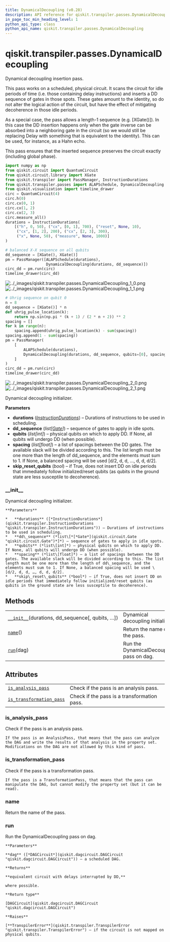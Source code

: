 ```yaml
---
title: DynamicalDecoupling (v0.28)
description: API reference for qiskit.transpiler.passes.DynamicalDecoupling in qiskit v0.28
in_page_toc_min_heading_level: 1
python_api_type: class
python_api_name: qiskit.transpiler.passes.DynamicalDecoupling
---
```


<span id="qiskit-transpiler-passes-dynamicaldecoupling" />

# qiskit.transpiler.passes.DynamicalDecoupling

<Class id="qiskit.transpiler.passes.DynamicalDecoupling" isDedicatedPage={true} github="https://github.com/qiskit/qiskit/tree/stable/0.18/qiskit/transpiler/passes/scheduling/dynamical_decoupling.py" signature="DynamicalDecoupling(*args, **kwargs)" modifiers="class">
  Dynamical decoupling insertion pass.

  This pass works on a scheduled, physical circuit. It scans the circuit for idle periods of time (i.e. those containing delay instructions) and inserts a DD sequence of gates in those spots. These gates amount to the identity, so do not alter the logical action of the circuit, but have the effect of mitigating decoherence in those idle periods.

  As a special case, the pass allows a length-1 sequence (e.g. \[XGate()]). In this case the DD insertion happens only when the gate inverse can be absorbed into a neighboring gate in the circuit (so we would still be replacing Delay with something that is equivalent to the identity). This can be used, for instance, as a Hahn echo.

  This pass ensures that the inserted sequence preserves the circuit exactly (including global phase).

  ```python
  import numpy as np
  from qiskit.circuit import QuantumCircuit
  from qiskit.circuit.library import XGate
  from qiskit.transpiler import PassManager, InstructionDurations
  from qiskit.transpiler.passes import ALAPSchedule, DynamicalDecoupling
  from qiskit.visualization import timeline_drawer
  circ = QuantumCircuit(4)
  circ.h(0)
  circ.cx(0, 1)
  circ.cx(1, 2)
  circ.cx(2, 3)
  circ.measure_all()
  durations = InstructionDurations(
      [("h", 0, 50), ("cx", [0, 1], 700), ("reset", None, 10),
       ("cx", [1, 2], 200), ("cx", [2, 3], 300),
       ("x", None, 50), ("measure", None, 1000)]
  )
  ```

  ```python
  # balanced X-X sequence on all qubits
  dd_sequence = [XGate(), XGate()]
  pm = PassManager([ALAPSchedule(durations),
                    DynamicalDecoupling(durations, dd_sequence)])
  circ_dd = pm.run(circ)
  timeline_drawer(circ_dd)
  ```

  ![../\_images/qiskit.transpiler.passes.DynamicalDecoupling\_1\_0.png](/images/api/qiskit/0.28/qiskit.transpiler.passes.DynamicalDecoupling_1_0.avif) ![../\_images/qiskit.transpiler.passes.DynamicalDecoupling\_1\_1.png](/images/api/qiskit/0.28/qiskit.transpiler.passes.DynamicalDecoupling_1_1.avif)

  ```python
  # Uhrig sequence on qubit 0
  n = 8
  dd_sequence = [XGate()] * n
  def uhrig_pulse_location(k):
      return np.sin(np.pi * (k + 1) / (2 * n + 2)) ** 2
  spacing = []
  for k in range(n):
      spacing.append(uhrig_pulse_location(k) - sum(spacing))
  spacing.append(1 - sum(spacing))
  pm = PassManager(
      [
          ALAPSchedule(durations),
          DynamicalDecoupling(durations, dd_sequence, qubits=[0], spacing=spacing),
      ]
  )
  circ_dd = pm.run(circ)
  timeline_drawer(circ_dd)
  ```

  ![../\_images/qiskit.transpiler.passes.DynamicalDecoupling\_2\_0.png](/images/api/qiskit/0.28/qiskit.transpiler.passes.DynamicalDecoupling_2_0.avif) ![../\_images/qiskit.transpiler.passes.DynamicalDecoupling\_2\_1.png](/images/api/qiskit/0.28/qiskit.transpiler.passes.DynamicalDecoupling_2_1.avif)

  Dynamical decoupling initializer.

  **Parameters**

  *   **durations** ([*InstructionDurations*](qiskit.transpiler.InstructionDurations "qiskit.transpiler.InstructionDurations")) – Durations of instructions to be used in scheduling.
  *   **dd\_sequence** (*list\[*[*Gate*](qiskit.circuit.Gate "qiskit.circuit.Gate")*]*) – sequence of gates to apply in idle spots.
  *   **qubits** (*list\[int]*) – physical qubits on which to apply DD. If None, all qubits will undergo DD (when possible).
  *   **spacing** (*list\[float]*) – a list of spacings between the DD gates. The available slack will be divided according to this. The list length must be one more than the length of dd\_sequence, and the elements must sum to 1. If None, a balanced spacing will be used \[d/2, d, d, …, d, d, d/2].
  *   **skip\_reset\_qubits** (*bool*) – if True, does not insert DD on idle periods that immediately follow initialized/reset qubits (as qubits in the ground state are less susceptile to decoherence).

  ### \_\_init\_\_

  <Function id="qiskit.transpiler.passes.DynamicalDecoupling.__init__" signature="__init__(durations, dd_sequence, qubits=None, spacing=None, skip_reset_qubits=True)">
    Dynamical decoupling initializer.

    **Parameters**

    *   **durations** ([*InstructionDurations*](qiskit.transpiler.InstructionDurations "qiskit.transpiler.InstructionDurations")) – Durations of instructions to be used in scheduling.
    *   **dd\_sequence** (*list\[*[*Gate*](qiskit.circuit.Gate "qiskit.circuit.Gate")*]*) – sequence of gates to apply in idle spots.
    *   **qubits** (*list\[int]*) – physical qubits on which to apply DD. If None, all qubits will undergo DD (when possible).
    *   **spacing** (*list\[float]*) – a list of spacings between the DD gates. The available slack will be divided according to this. The list length must be one more than the length of dd\_sequence, and the elements must sum to 1. If None, a balanced spacing will be used \[d/2, d, d, …, d, d, d/2].
    *   **skip\_reset\_qubits** (*bool*) – if True, does not insert DD on idle periods that immediately follow initialized/reset qubits (as qubits in the ground state are less susceptile to decoherence).
  </Function>

  ## Methods

  |                                                                                                                                                                     |                                          |
  | ------------------------------------------------------------------------------------------------------------------------------------------------------------------- | ---------------------------------------- |
  | [`__init__`](#qiskit.transpiler.passes.DynamicalDecoupling.__init__ "qiskit.transpiler.passes.DynamicalDecoupling.__init__")(durations, dd\_sequence\[, qubits, …]) | Dynamical decoupling initializer.        |
  | [`name`](#qiskit.transpiler.passes.DynamicalDecoupling.name "qiskit.transpiler.passes.DynamicalDecoupling.name")()                                                  | Return the name of the pass.             |
  | [`run`](#qiskit.transpiler.passes.DynamicalDecoupling.run "qiskit.transpiler.passes.DynamicalDecoupling.run")(dag)                                                  | Run the DynamicalDecoupling pass on dag. |

  ## Attributes

  |                                                                                                                                                                        |                                             |
  | ---------------------------------------------------------------------------------------------------------------------------------------------------------------------- | ------------------------------------------- |
  | [`is_analysis_pass`](#qiskit.transpiler.passes.DynamicalDecoupling.is_analysis_pass "qiskit.transpiler.passes.DynamicalDecoupling.is_analysis_pass")                   | Check if the pass is an analysis pass.      |
  | [`is_transformation_pass`](#qiskit.transpiler.passes.DynamicalDecoupling.is_transformation_pass "qiskit.transpiler.passes.DynamicalDecoupling.is_transformation_pass") | Check if the pass is a transformation pass. |

  ### is\_analysis\_pass

  <Attribute id="qiskit.transpiler.passes.DynamicalDecoupling.is_analysis_pass">
    Check if the pass is an analysis pass.

    If the pass is an AnalysisPass, that means that the pass can analyze the DAG and write the results of that analysis in the property set. Modifications on the DAG are not allowed by this kind of pass.
  </Attribute>

  ### is\_transformation\_pass

  <Attribute id="qiskit.transpiler.passes.DynamicalDecoupling.is_transformation_pass">
    Check if the pass is a transformation pass.

    If the pass is a TransformationPass, that means that the pass can manipulate the DAG, but cannot modify the property set (but it can be read).
  </Attribute>

  ### name

  <Function id="qiskit.transpiler.passes.DynamicalDecoupling.name" signature="name()">
    Return the name of the pass.
  </Function>

  ### run

  <Function id="qiskit.transpiler.passes.DynamicalDecoupling.run" signature="run(dag)">
    Run the DynamicalDecoupling pass on dag.

    **Parameters**

    **dag** ([*DAGCircuit*](qiskit.dagcircuit.DAGCircuit "qiskit.dagcircuit.DAGCircuit")) – a scheduled DAG.

    **Returns**

    **equivalent circuit with delays interrupted by DD,**

    where possible.

    **Return type**

    [DAGCircuit](qiskit.dagcircuit.DAGCircuit "qiskit.dagcircuit.DAGCircuit")

    **Raises**

    [**TranspilerError**](qiskit.transpiler.TranspilerError "qiskit.transpiler.TranspilerError") – if the circuit is not mapped on physical qubits.
  </Function>
</Class>

